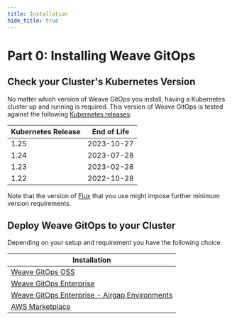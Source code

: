 ```yaml
---
title: Installation
hide_title: true
---
```


# Part 0: Installing Weave GitOps

## Check your Cluster's Kubernetes Version

No matter which version of Weave GitOps you install, having a Kubernetes cluster up
and running is required. This version of Weave GitOps is tested against the following
[Kubernetes releases](https://kubernetes.io/releases/):

| Kubernetes Release | End of Life |
| ------------------ | ----------- |
| 1.25               | 2023-10-27  |
| 1.24               | 2023-07-28  |
| 1.23               | 2023-02-28  |
| 1.22               | 2022-10-28  |

Note that the version of [Flux](https://fluxcd.io/docs/installation/#prerequisites) that you use might impose further minimum version requirements.

## Deploy Weave GitOps to your Cluster

Depending on your setup and requirement you have the following choice

| Installation                                           |
| ------------------------------------------------------ |
| [Weave GitOps OSS](weave-gitops.mdx)                       |
| [Weave GitOps Enterprise](weave-gitops-enterprise) |
| [Weave GitOps Enterprise - Airgap Environments](weave-gitops-enterprise/airgap) |
| [AWS Marketplace](aws-marketplace.mdx)                 |

